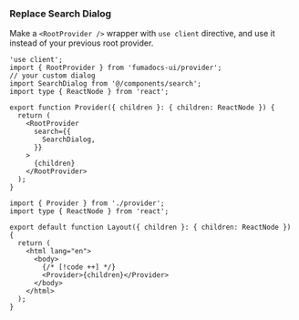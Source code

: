 ### Replace Search Dialog

Make a `<RootProvider />` wrapper with `use client` directive, and use it instead of your previous root provider.

```tsx tab="provider.tsx"
'use client';
import { RootProvider } from 'fumadocs-ui/provider';
// your custom dialog
import SearchDialog from '@/components/search';
import type { ReactNode } from 'react';

export function Provider({ children }: { children: ReactNode }) {
  return (
    <RootProvider
      search={{
        SearchDialog,
      }}
    >
      {children}
    </RootProvider>
  );
}
```

```tsx tab="app/layout.tsx"
import { Provider } from './provider';
import type { ReactNode } from 'react';

export default function Layout({ children }: { children: ReactNode }) {
  return (
    <html lang="en">
      <body>
        {/* [!code ++] */}
        <Provider>{children}</Provider>
      </body>
    </html>
  );
}
```
